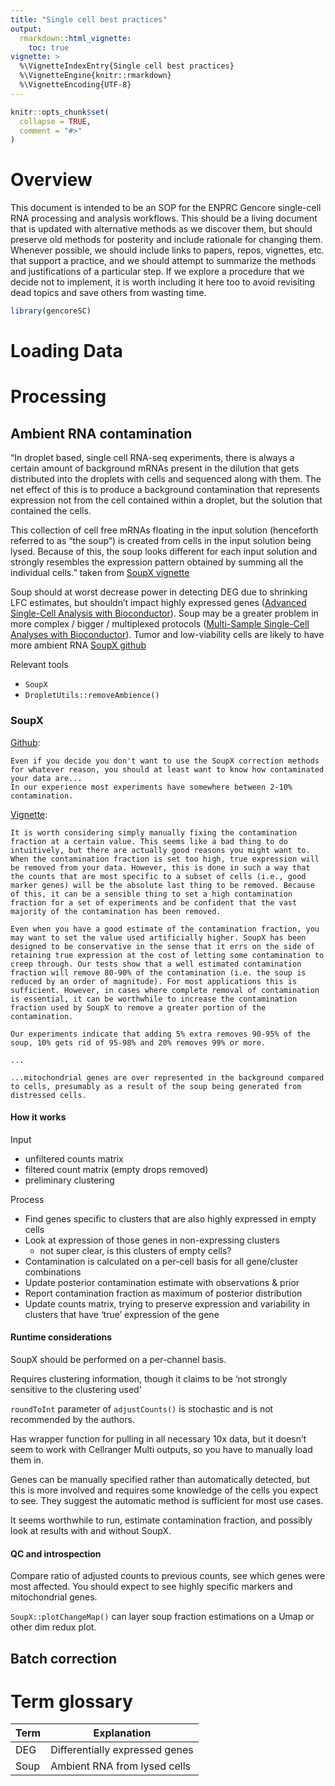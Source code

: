 ```yaml
---
title: "Single cell best practices"
output: 
  rmarkdown::html_vignette:
    toc: true
vignette: >
  %\VignetteIndexEntry{Single cell best practices}
  %\VignetteEngine{knitr::rmarkdown}
  %\VignetteEncoding{UTF-8}
---
```


```r
knitr::opts_chunk$set(
  collapse = TRUE,
  comment = "#>"
)
```

# Overview

This document is intended to be an SOP for the ENPRC Gencore single-cell RNA 
processing and analysis workflows. This should be a living document that is 
updated with alternative methods as we discover them, but should preserve
old methods for posterity and include rationale for changing them. Whenever 
possible, we should include links to papers, repos, vignettes, etc. that support
a practice, and we should attempt to summarize the methods and justifications 
of a particular step. If we explore a procedure that we decide not to implement,
it is worth including it here too to avoid revisiting dead topics and save others
from wasting time. 

```r
library(gencoreSC)
```

# Loading Data

# Processing

## Ambient RNA contamination

"In droplet based, single cell RNA-seq experiments, there is always a certain amount of background mRNAs present in the dilution that gets distributed into the droplets with cells and sequenced along with them. The net effect of this is to produce a background contamination that represents expression not from the cell contained within a droplet, but the solution that contained the cells.

This collection of cell free mRNAs floating in the input solution (henceforth referred to as “the soup”) is created from cells in the input solution being lysed. Because of this, the soup looks different for each input solution and strongly resembles the expression pattern obtained by summing all the individual cells." taken from [SoupX vignette](https://rawcdn.githack.com/constantAmateur/SoupX/204b602418df12e9fdb4b68775a8b486c6504fe4/inst/doc/pbmcTutorial.html)

Soup should at worst decrease power in detecting DEG due to shrinking LFC estimates,
but shouldn't impact highly expressed genes ([Advanced Single-Cell Analysis with Bioconductor](http://bioconductor.org/books/3.16/OSCA.advanced/droplet-processing.html#removing-ambient-contamination)).
Soup may be a greater problem in more complex / bigger / multiplexed 
protocols ([Multi-Sample Single-Cell Analyses with Bioconductor](http://bioconductor.org/books/3.16/OSCA.multisample/ambient-problems.html#ambient-problems)). Tumor and low-viability cells are likely to have more ambient RNA [SoupX github](https://github.com/constantAmateur/SoupX)

Relevant tools

* `SoupX`
* `DropletUtils::removeAmbience()`

### SoupX

[Github](https://github.com/constantAmateur/SoupX):

```
Even if you decide you don't want to use the SoupX correction methods for whatever reason, you should at least want to know how contaminated your data are... 
In our experience most experiments have somewhere between 2-10% contamination.
```

[Vignette](https://rawcdn.githack.com/constantAmateur/SoupX/204b602418df12e9fdb4b68775a8b486c6504fe4/inst/doc/pbmcTutorial.html):
```
It is worth considering simply manually fixing the contamination fraction at a certain value. This seems like a bad thing to do intuitively, but there are actually good reasons you might want to. When the contamination fraction is set too high, true expression will be removed from your data. However, this is done in such a way that the counts that are most specific to a subset of cells (i.e., good marker genes) will be the absolute last thing to be removed. Because of this, it can be a sensible thing to set a high contamination fraction for a set of experiments and be confident that the vast majority of the contamination has been removed.

Even when you have a good estimate of the contamination fraction, you may want to set the value used artificially higher. SoupX has been designed to be conservative in the sense that it errs on the side of retaining true expression at the cost of letting some contamination to creep through. Our tests show that a well estimated contamination fraction will remove 80-90% of the contamination (i.e. the soup is reduced by an order of magnitude). For most applications this is sufficient. However, in cases where complete removal of contamination is essential, it can be worthwhile to increase the contamination fraction used by SoupX to remove a greater portion of the contamination.

Our experiments indicate that adding 5% extra removes 90-95% of the soup, 10% gets rid of 95-98% and 20% removes 99% or more.

...

...mitochondrial genes are over represented in the background compared to cells, presumably as a result of the soup being generated from distressed cells.
```

#### How it works

Input

* unfiltered counts matrix
* filtered count matrix (empty drops removed)
* preliminary clustering

Process

* Find genes specific to clusters that are also highly expressed in empty cells
* Look at expression of those genes in non-expressing clusters 
  + not super clear, is this clusters of empty cells? 
* Contamination is calculated on a per-cell basis for all gene/cluster combinations
* Update posterior contamination estimate with observations & prior
* Report contamination fraction as maximum of posterior distribution
* Update counts matrix, trying to preserve expression and variability in clusters that have 'true' expression of the gene

#### Runtime considerations

SoupX should be performed on a per-channel basis.

Requires clustering information, though it claims to be 'not strongly sensitive to the clustering used'

`roundToInt` parameter of `adjustCounts()` is stochastic and is not recommended by the authors.

Has wrapper function for pulling in all necessary 10x data, but it doesn't seem
to work with Cellranger Multi outputs, so you have to manually load them in.

Genes can be manually specified rather than automatically detected, but this 
is more involved and requires some knowledge of the cells you expect to see. 
They suggest the automatic method is sufficient for most use cases. 

It seems worthwhile to run, estimate contamination fraction, and possibly look at results
with and without SoupX. 

#### QC and introspection

Compare ratio of adjusted counts to previous counts, see which genes were most
affected. You should expect to see highly specific markers and mitochondrial genes. 

`SoupX::plotChangeMap()` can layer soup fraction estimations on a Umap or other dim redux plot. 


## Batch correction




# Term glossary

Term | Explanation
---- | -----------
DEG   |   Differentially expressed genes
Soup  |   Ambient RNA from lysed cells

